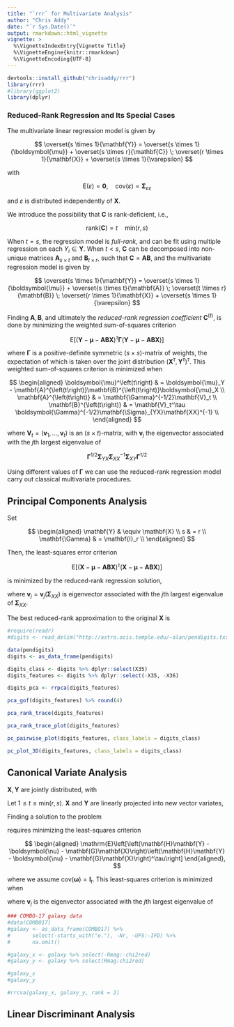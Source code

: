 ```yaml
---
title: "`rrr` for Multivariate Analysis"
author: "Chris Addy"
date: "`r Sys.Date()`"
output: rmarkdown::html_vignette
vignette: >
  %\VignetteIndexEntry{Vignette Title}
  %\VignetteEngine{knitr::rmarkdown}
  %\VignetteEncoding{UTF-8}
---
```


```r
devtools::install_github("chrisaddy/rrr")
library(rrr)
#library(ggplot2)
library(dplyr)
```

### Reduced-Rank Regression and Its Special Cases

The multivariate linear regression model is given by

$$
\overset{s \times 1}{\mathbf{Y}} = \overset{s \times 1}{\boldsymbol{\mu}} + \overset{s \times r}{\mathbf{C}} \; \overset{r \times 1}{\mathbf{X}} + \overset{s \times 1}{\varepsilon}
$$

with

$$
\mathrm{E}\left(\varepsilon\right) = \mathbf{0}, \quad \mathrm{cov}\left(\varepsilon\right) = \mathbf{\Sigma}_{\varepsilon \varepsilon}
$$

and $\varepsilon$ is distributed independently of $\mathbf{X}.$

We introduce the possibility that $\mathbf{C}$ is rank-deficient, i.e.,

$$
\mathrm{rank}\left(\mathbf{C}\right) = t \quad \mathrm{min}\left(r, s \right)
$$

When $t = s$, the regression model is *full-rank*, and can be fit using multiple regression on each $Y_i \in \mathbf{Y}.$ When $t < s$, $\mathbf{C}$ can be decomposed into non-unique matrices $\mathbf{A}_{s \times t}$ and $\mathbf{B}_{t \times r}$, such that $\mathbf{C} = \mathbf{AB},$ and the multivariate regression model is given by

$$
\overset{s \times 1}{\mathbf{Y}} = \overset{s \times 1}{\boldsymbol{\mu}} + \overset{s \times t}{\mathbf{A}} \; \overset{t \times r}{\mathbf{B}} \; \overset{r \times 1}{\mathbf{X}} + \overset{s \times 1}{\varepsilon}
$$

Finding $\mathbf{A}, \mathbf{B}$, and ultimately the *reduced-rank regression coefficient* $\mathbf{C}^{\left(t\right)}$, is done by minimizing the weighted sum-of-squares criterion

$$
\mathrm{E}\left[\left(\mathbf{Y} - \boldsymbol{\mu} - \mathbf{ABX}\right)^\tau \mathbf{\Gamma}\left(\mathbf{Y} - \boldsymbol{\mu} - \mathbf{ABX}\right)\right]
$$

where $\boldsymbol{\Gamma}$ is a positive-definite symmetric $\left(s \times s\right)$-matrix of weights, the expectation of which is taken over the joint distribution $\left(\mathbf{X}^\tau, \mathbf{Y}^\tau\right)^\tau$. This weighted sum-of-squares criterion is minimized when

$$
\begin{aligned}
	\boldsymbol{\mu}^\left(t\right) & = \boldsymbol{\mu}_Y - \mathbf{A}^{\left(t\right)}\mathbf{B}^{\left(t\right)}\boldsymbol{\mu}_X \\
	\mathbf{A}^{\left(t\right)} & = \mathbf{\Gamma}^{-1/2}\mathbf{V}_t \\
	\mathbf{B}^{\left(t\right)} & = \mathbf{V}_t^\tau \boldsymbol{\Gamma}^{-1/2}\mathbf{\Sigma}_{YX}\mathbf{XX}^{-1} \\
\end{aligned}
$$

where $\mathbf{V}_t = \left(\mathbf{v}_1, \dots, \mathbf{v}_t\right)$ is an $\left(s \times t\right)$-matrix, with $\mathbf{v}_j$ the eigenvector associated with the $j$th largest eigenvalue of

$$
\mathbf{\Gamma}^{1/2}\mathbf{\Sigma}_{YX} \mathbf{\Sigma}_{XX}^{-1} \mathbf{\Sigma}_{XY} \mathbf{\Gamma}^{1/2}
$$

Using different values of $\mathbf{\Gamma}$ we can use the reduced-rank regression model carry out classical multivariate procedures.

## Principal Components Analysis

Set

$$
\begin{aligned}
	\mathbf{Y} & \equiv \mathbf{X} \\
	s & = r \\
	\mathbf{\Gamma} & = \mathbf{I}_r \\
\end{aligned}
$$
	
Then, the least-squares error criterion

$$
	\mathrm{E}\left[\left(\mathbf{X} - \boldsymbol{\mu} - \mathbf{A}\mathbf{B}\mathbf{X}\right)^\tau\left(\mathbf{X} - \boldsymbol{\mu} - \mathbf{A}\mathbf{B}\mathbf{X}\right)\right]
$$

is minimized by the reduced-rank regression solution,

\begin{equation}
	\begin{aligned}
		\mathbf{A}^{\left(t\right)} & = \left(\mathbf{v}_1, \dots, \mathbf{v}_t\right) \\
		\mathbf{B}^{\left(t\right)} & = \mathbf{A}^{\left(t\right) \tau} \\
		\boldsymbol{\mu}^{\left(t\right)} & = \left(\mathbf{I}_r - \mathbf{A}^{\left(t\right)}\mathbf{B}^{\left(t\right)}\right)\boldsymbol{\mu}_X \\
	\end{aligned}
\end{equation}

where $\mathbf{v}_j = \mathbf{v}_j \left(\mathbf{\Sigma}_{XX}\right)$ is eigenvector associated with the $j$th largest eigenvalue of  $\mathbf{\Sigma}_{XX}.$

The best reduced-rank approximation to the original $\mathbf{X}$ is

\begin{equation}
	\begin{aligned}
		\hat{\mathbf{X}}^{\left(t\right)} & =
		\boldsymbol{\mu}^{\left(t\right)} + \mathbf{A}^{\left(t\right)}\mathbf{B}^{\left(t\right)} \mathbf{X}
	\end{aligned}
\end{equation}

```r
#require(readr)
#digits <- read_delim("http://astro.ocis.temple.edu/~alan/pendigits.txt", delim = " ", col_names = FALSE)

data(pendigits)
digits <- as_data_frame(pendigits)

digits_class <- digits %>% dplyr::select(X35)
digits_features <- digits %>% dplyr::select(-X35, -X36)

digits_pca <- rrpca(digits_features)

pca_gof(digits_features) %>% round(4)

pca_rank_trace(digits_features)

pca_rank_trace_plot(digits_features)

pc_pairwise_plot(digits_features, class_labels = digits_class)

pc_plot_3D(digits_features, class_labels = digits_class)
```

## Canonical Variate Analysis

$\mathbf{X}, \mathbf{Y}$ are jointly distributed, with

\begin{equation}
	\begin{aligned}
		\mathrm{E}\left\{
		\begin{pmatrix}
			\mathbf{X} \\
			\mathbf{Y} \\
		\end{pmatrix}
		\right\} =
		\begin{pmatrix}
			\boldsymbol{\mu}_X \\
			\boldsymbol{\mu}_Y \\
		\end{pmatrix}, \quad
		\mathrm{cov}\left\{
		\begin{pmatrix}
			\mathbf{X} \\
			\mathbf{Y} \\
		\end{pmatrix}\right\} =
		\begin{pmatrix}
			\mathbf{\Sigma}_{XX} & \mathbf{\Sigma}_{XY} \\
			\mathbf{\Sigma}_{YX} & \mathbf{\Sigma}_{YY} \\
		\end{pmatrix}
	\end{aligned}
\end{equation}

Let $1 \leq t \leq \mathrm{min}\left(r, s\right)$. $\mathbf{X}$ and $\mathbf{Y}$ are linearly projected into new vector variates,

\begin{equation}
	\begin{aligned}
		\boldsymbol{\xi}_{t \times 1} = \mathbf{G}_{t \times r} \mathbf{X}_{r \times 1}, \quad \boldsymbol{\omega}_{t \times 1} = \mathbf{H}_{t \times s} \mathbf{X}_{s \times 1}
		\end{aligned}
		\end{equation}

Finding a solution to the problem

\begin{equation}
	\begin{aligned}
		\boldsymbol{\xi} \approx \boldsymbol{\nu} + \boldsymbol{\omega}
	\end{aligned}
\end{equation}

requires minimizing the least-squares criterion

$$
	\begin{aligned}
		\mathrm{E}\left[\left(\mathbf{H}\mathbf{Y} - \boldsymbol{\nu} - \mathbf{G}\mathbf{X}\right)\left(\mathbf{H}\mathbf{Y} - \boldsymbol{\nu} - \mathbf{G}\mathbf{X}\right)^\tau\right]
	\end{aligned},
$$

where we assume $\mathrm{cov}\left(\boldsymbol{\omega}\right) = \mathbf{I}_t$. This least-squares criterion is minimized when

\begin{equation}
	\begin{aligned}
		\boldsymbol{\nu}^{\left(t\right)} & = \mathbf{H}^{\left(t\right)} \boldsymbol{\mu}_Y - \mathbf{G}^{\left(t\right)}\boldsymbol{\mu}_Y \\
		\mathbf{G}^{\left(t\right)} & =
		\begin{pmatrix}
			\mathbf{v}_1^\tau \\
			\vdots \\
			\mathbf{v}_t^\tau \\
		\end{pmatrix}
		\mathbf{\Sigma}_{YY}^{-1/2} \mathbf{\Sigma}_{YX}\mathbf{\Sigma}_{XX}^{-1} \\
		\mathbf{H}^{\left(t\right)} & =
		\begin{pmatrix}
			\mathbf{v}_1^\tau \\
			\vdots \\
			\mathbf{v}_t^\tau \\
		\end{pmatrix}
		\mathbf{\Sigma}_{YY}^{-1/2} \\
	\end{aligned}
\end{equation}

where $\mathbf{v}_j$ is the eigenvector associated with the $j$th largest eigenvalue of

\begin{equation}
	\begin{aligned}
		\mathbf{R} & = \mathbf{\Sigma}_{YY}^{-1/2}\mathbf{\Sigma}_{YX} \mathbf{\Sigma}_{XX}^{-1} \mathbf{\Sigma}_{XY} \mathbf{\Sigma}_{YY}^{-1/2}
	\end{aligned}
\end{equation}

```r
### COMBO-17 galaxy data
#data(COMBO17)
#galaxy <- as_data_frame(COMBO17) %>%
#       select(-starts_with("e."), -Nr, -UFS:-IFD) %>%
#       na.omit()

#galaxy_x <- galaxy %>% select(-Rmag:-chi2red)
#galaxy_y <- galaxy %>% select(Rmag:chi2red)

#galaxy_x
#galaxy_y

#rrcva(galaxy_x, galaxy_y, rank = 2)
```

## Linear Discriminant Analysis

